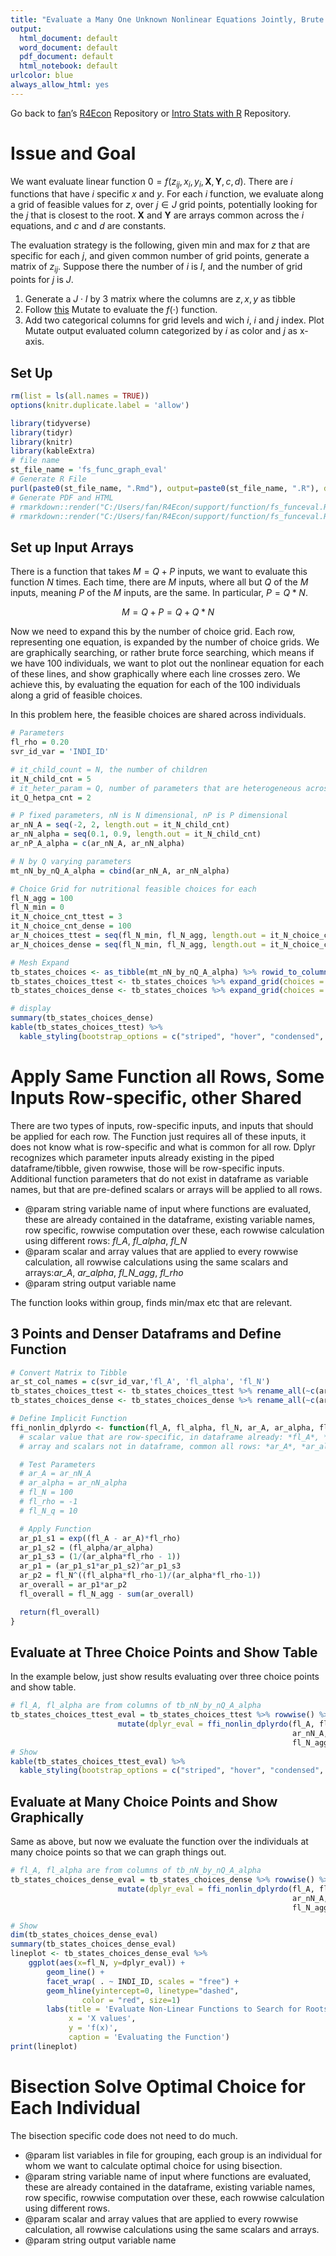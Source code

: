 ```yaml
---
title: "Evaluate a Many One Unknown Nonlinear Equations Jointly, Brute Force Find the Roots of All Nonlinear Equations"
output:
  html_document: default
  word_document: default
  pdf_document: default
  html_notebook: default
urlcolor: blue
always_allow_html: yes
---
```


Go back to [fan](http://fanwangecon.github.io/CodeDynaAsset/)'s [R4Econ](https://fanwangecon.github.io/R4Econ/) Repository or [Intro Stats with R](https://fanwangecon.github.io/Stat4Econ/) Repository.

# Issue and Goal

We want evaluate linear function $0=f(z_{ij}, x_i, y_i, \textbf{X}, \textbf{Y}, c, d)$. There are $i$ functions that have $i$ specific $x$ and $y$. For each $i$ function, we evaluate along a grid of feasible values for $z$, over $j\in J$ grid points, potentially looking for the $j$ that is closest to the root. $\textbf{X}$ and $\textbf{Y}$ are arrays common across the $i$ equations, and $c$ and $d$ are constants.

The evaluation strategy is the following, given min and max for $z$ that are specific for each $j$, and given common number of grid points, generate a matrix of $z_{ij}$. Suppose there the number of $i$ is $I$, and the number of grid points for $j$ is $J$.

1. Generate a $J \cdot I$ by $3$ matrix where the columns are $z,x,y$ as tibble
2. Follow [this](https://fanwangecon.github.io/R4Econ/support/function/fs_funceval.html) Mutate to evaluate the $f(\cdot)$ function.
3. Add two categorical columns for grid levels and wich $i$, $i$ and $j$ index. Plot Mutate output evaluated column categorized by $i$ as color and $j$ as x-axis.

## Set Up

```r
rm(list = ls(all.names = TRUE))
options(knitr.duplicate.label = 'allow')
```
```r
library(tidyverse)
library(tidyr)
library(knitr)
library(kableExtra)
# file name
st_file_name = 'fs_func_graph_eval'
# Generate R File
purl(paste0(st_file_name, ".Rmd"), output=paste0(st_file_name, ".R"), documentation = 2)
# Generate PDF and HTML
# rmarkdown::render("C:/Users/fan/R4Econ/support/function/fs_funceval.Rmd", "pdf_document")
# rmarkdown::render("C:/Users/fan/R4Econ/support/function/fs_funceval.Rmd", "html_document")
```

## Set up Input Arrays

There is a function that takes $M=Q+P$ inputs, we want to evaluate this function $N$ times. Each time, there are $M$ inputs, where all but $Q$ of the $M$ inputs, meaning $P$ of the $M$ inputs, are the same. In particular, $P=Q*N$.

$$M = Q+P = Q + Q*N$$

Now we need to expand this by the number of choice grid. Each row, representing one equation, is expanded by the number of choice grids. We are graphically searching, or rather brute force searching, which means if we have 100 individuals, we want to plot out the nonlinear equation for each of these lines, and show graphically where each line crosses zero. We achieve this, by evaluating the equation for each of the 100 individuals along a grid of feasible choices.

In this problem here, the feasible choices are shared across individuals.

```r
# Parameters
fl_rho = 0.20
svr_id_var = 'INDI_ID'

# it_child_count = N, the number of children
it_N_child_cnt = 5
# it_heter_param = Q, number of parameters that are heterogeneous across children
it_Q_hetpa_cnt = 2

# P fixed parameters, nN is N dimensional, nP is P dimensional
ar_nN_A = seq(-2, 2, length.out = it_N_child_cnt)
ar_nN_alpha = seq(0.1, 0.9, length.out = it_N_child_cnt)
ar_nP_A_alpha = c(ar_nN_A, ar_nN_alpha)

# N by Q varying parameters
mt_nN_by_nQ_A_alpha = cbind(ar_nN_A, ar_nN_alpha)

# Choice Grid for nutritional feasible choices for each
fl_N_agg = 100
fl_N_min = 0
it_N_choice_cnt_ttest = 3
it_N_choice_cnt_dense = 100
ar_N_choices_ttest = seq(fl_N_min, fl_N_agg, length.out = it_N_choice_cnt_ttest)
ar_N_choices_dense = seq(fl_N_min, fl_N_agg, length.out = it_N_choice_cnt_dense)

# Mesh Expand
tb_states_choices <- as_tibble(mt_nN_by_nQ_A_alpha) %>% rowid_to_column(var=svr_id_var) 
tb_states_choices_ttest <- tb_states_choices %>% expand_grid(choices = ar_N_choices_ttest)
tb_states_choices_dense <- tb_states_choices %>% expand_grid(choices = ar_N_choices_dense)

# display
summary(tb_states_choices_dense)
kable(tb_states_choices_ttest) %>%
  kable_styling(bootstrap_options = c("striped", "hover", "condensed", "responsive"))
```

# Apply Same Function all Rows, Some Inputs Row-specific, other Shared

There are two types of inputs, row-specific inputs, and inputs that should be applied for each row. The Function just requires all of these inputs, it does not know what is row-specific and what is common for all row. Dplyr recognizes which parameter inputs already existing in the piped dataframe/tibble, given rowwise, those will be row-specific inputs. Additional function parameters that do not exist in dataframe as variable names, but that are pre-defined scalars or arrays will be applied to all rows.

- @param string variable name of input where functions are evaluated, these are already contained in the dataframe, existing variable names, row specific, rowwise computation over these, each rowwise calculation using different rows: *fl_A*, *fl_alpha*, *fl_N*
- @param scalar and array values that are applied to every rowwise calculation, all rowwise calculations using the same scalars and arrays:*ar_A*, *ar_alpha*, *fl_N_agg*, *fl_rho*
- @param string output variable name

The function looks within group, finds min/max etc that are relevant.

## 3 Points and Denser Dataframs and Define Function 

```r
# Convert Matrix to Tibble
ar_st_col_names = c(svr_id_var,'fl_A', 'fl_alpha', 'fl_N')
tb_states_choices_ttest <- tb_states_choices_ttest %>% rename_all(~c(ar_st_col_names))
tb_states_choices_dense <- tb_states_choices_dense %>% rename_all(~c(ar_st_col_names))

# Define Implicit Function
ffi_nonlin_dplyrdo <- function(fl_A, fl_alpha, fl_N, ar_A, ar_alpha, fl_N_agg, fl_rho){
  # scalar value that are row-specific, in dataframe already: *fl_A*, *fl_alpha*, *fl_N*
  # array and scalars not in dataframe, common all rows: *ar_A*, *ar_alpha*, *fl_N_agg*, *fl_rho*

  # Test Parameters
  # ar_A = ar_nN_A
  # ar_alpha = ar_nN_alpha
  # fl_N = 100
  # fl_rho = -1
  # fl_N_q = 10

  # Apply Function
  ar_p1_s1 = exp((fl_A - ar_A)*fl_rho)
  ar_p1_s2 = (fl_alpha/ar_alpha)
  ar_p1_s3 = (1/(ar_alpha*fl_rho - 1))
  ar_p1 = (ar_p1_s1*ar_p1_s2)^ar_p1_s3
  ar_p2 = fl_N^((fl_alpha*fl_rho-1)/(ar_alpha*fl_rho-1))
  ar_overall = ar_p1*ar_p2
  fl_overall = fl_N_agg - sum(ar_overall)

  return(fl_overall)
}
```

## Evaluate at Three Choice Points and Show Table

In the example below, just show results evaluating over three choice points and show table. 

```r
# fl_A, fl_alpha are from columns of tb_nN_by_nQ_A_alpha
tb_states_choices_ttest_eval = tb_states_choices_ttest %>% rowwise() %>%
                        mutate(dplyr_eval = ffi_nonlin_dplyrdo(fl_A, fl_alpha, fl_N,
                                                               ar_nN_A, ar_nN_alpha,
                                                               fl_N_agg, fl_rho))
# Show
kable(tb_states_choices_ttest_eval) %>%
  kable_styling(bootstrap_options = c("striped", "hover", "condensed", "responsive"))
```

## Evaluate at Many Choice Points and Show Graphically

Same as above, but now we evaluate the function over the individuals at many choice points so that we can graph things out. 

```r
# fl_A, fl_alpha are from columns of tb_nN_by_nQ_A_alpha
tb_states_choices_dense_eval = tb_states_choices_dense %>% rowwise() %>%
                        mutate(dplyr_eval = ffi_nonlin_dplyrdo(fl_A, fl_alpha, fl_N,
                                                               ar_nN_A, ar_nN_alpha,
                                                               fl_N_agg, fl_rho))
```

```r
# Show
dim(tb_states_choices_dense_eval)
summary(tb_states_choices_dense_eval)
lineplot <- tb_states_choices_dense_eval %>% 
    ggplot(aes(x=fl_N, y=dplyr_eval)) +
        geom_line() +
        facet_wrap( . ~ INDI_ID, scales = "free") + 
        geom_hline(yintercept=0, linetype="dashed", 
                color = "red", size=1)
        labs(title = 'Evaluate Non-Linear Functions to Search for Roots',
             x = 'X values',
             y = 'f(x)',
             caption = 'Evaluating the Function') 
print(lineplot)
```

# Bisection Solve Optimal Choice for Each Individual

The bisection specific code does not need to do much.

- @param list variables in file for grouping, each group is an individual for whom we want to calculate optimal choice for using bisection.
- @param string variable name of input where functions are evaluated, these are already contained in the dataframe, existing variable names, row specific, rowwise computation over these, each rowwise calculation using different rows.
- @param scalar and array values that are applied to every rowwise calculation, all rowwise calculations using the same scalars and arrays.
- @param string output variable name
